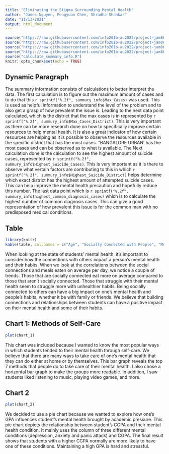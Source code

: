 ```yaml
---
title: "Eliminating the Stigma Surrounding Mental Health"
author: "James Nguyen, Fengyuan Chen, Shradha Shankar"
date: "11/13/2021"
output: html_document
---
```


```r
source("https://raw.githubusercontent.com/info201b-au2022/project-jam860/main/source/chart%201.R")
source("https://raw.githubusercontent.com/info201b-au2022/project-jam860/main/source/chart%202.R")
source("https://raw.githubusercontent.com/info201b-au2022/project-jam860/main/source/chart%203.R")
source("https://raw.githubusercontent.com/info201b-au2022/project-jam860/main/source/Aggregate%20Table%20Script.R")
source("calculate_summary_info.R")
knitr::opts_chunk$set(echo = TRUE)
```

## Dynamic Paragraph
The summary information consists of calculations to better interpret the data. The first calculation is to figure out the maximum amount of cases and to do that this `r sprintf("%.2f", summury_info$Max_Cases)` was used. This is used as helpful information to understand the level of the problem and to also get a grasp of how prevalent the issue is. Leading to the next data point calculated, which is the district that the max cases is in represented by `r sprintf("%.2f", summury_info$Max_Cases_District)`. This is very important as there can be more research done on how to specifically improve certain resources to help mental health. It is also a great indicator of how certain resources are helping as it is possible to observe the resources available in the specific district that has the most cases. "BANGALORE URBAN' has the most cases and can be observed as to what is available. The Next calculation done is the calculation to see the highest amount of suicide cases, represented by `r sprintf("%.2f", summury_info$Highest_Suicide_Cases)`. This is very important as it is there to observe what vertain factors are contributing to this in which `r sprintf("%.2f", summury_info$Highest_Suicide_District)` helps determine which exact district has the highest amount of attempted suicide cases. This can help improve the mental health precaution and hopefully reduce this number. The last data point which is `r sprintf("%.2f", summury_info$highest_common_diagnosis_cases)` which is to calculate the highest number of common diagnosis cases. This can give a good representation of how prevalent this issue is for the common man with no predisposed medical conditions.





## Table

```r
library(knitr)
kable(table, col.names = c("Age", "Socially Connected with People", "Meals Eaten on average"), caption = "How the connection with others have an impact on one's mental health:")
```
When looking at the state of students' mental health, it's important to consider how the connections with others impact a person's mental health and their habits. When we look at the correlations between the social connections and meals eaten on average per day, we notice a couple of trends. Those that are socially connected eat more on average compared to those that aren't socially connected. Those that struggle with their mental health seem to struggle more with unhealthier habits. Being socially connected to others can have a big impact on one's mental health and people's habits, whether it be with family or friends. We believe that building connections and relationships between students can have a positive impact on their mental health and some of their habits.  

## Chart 1: Methods of Self-Care
```r
plot(chart_1)
```

This chart was included because I wanted to know the most popular ways in which
students tended to their mental health through self-care. We believe that 
there are many ways to take care of one's mental health that they can do either
at home or by themselves. This bar graph reveals the top 7 methods that people 
do to take care of their mental health. I also chose a horizontal bar graph to
make the groups more readable. In addition, I saw students liked listening to music,
playing video games, and more.

## Chart 2
```r
plot(chart_2)
```

We decided to use a pie chart because we wanted to explore how one's GPA influences student's mental health brought by academic pressure. This pie chart depicts the relationship between student's CGPA and their mental health condition. It mainly uses  the 
column of three different mental conditions (depression, anxiety and panic attack) and CGPA. The final result shows that students with a higher CGPA normally are more likely to have one of these conditions. Maintaining a high GPA is hard and stressful.
